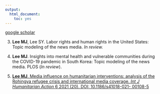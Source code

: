 ```yaml
---
output:
  html_document:
    toc: yes
---
```


[google scholar](https://scholar.google.com/citations?user=gWTM0kAAAAAJ&hl=en&oi=sra)

3. **Lee MJ**, Lee SY. Labor rights and human rights in the United States: Topic modeling of the news media. *In review.*


2. **Lee MJ**. Insights into mental health and vulnerable communities during the COVID-19 pandemic in South Korea: Topic modeling of the news media. PLOS (*In review*).

1. [**Lee MJ**. Media influence on humanitarian interventions: analysis of the Rohingya refugee crisis and international media coverage. *Int J Humanitarian Action* 6 2021 (20). DOI: 10.1186/s41018-021- 00108-5](https://jhumanitarianaction.springeropen.com/articles/10.1186/s41018-021-00108-5)
